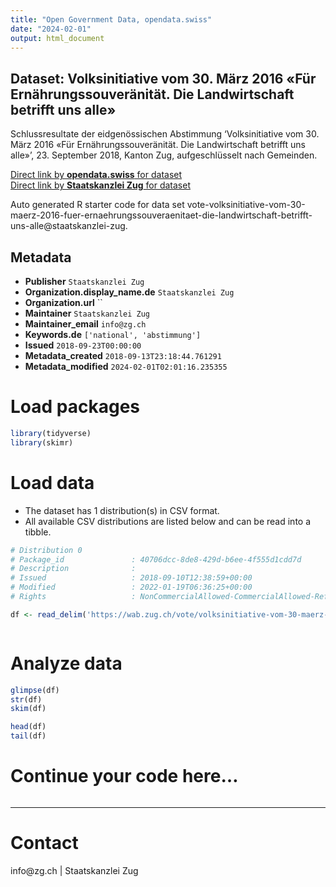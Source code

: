 ```yaml
---
title: "Open Government Data, opendata.swiss"
date: "2024-02-01"
output: html_document
---
```


## Dataset: Volksinitiative vom 30. März 2016 «Für Ernährungssouveränität. Die Landwirtschaft betrifft uns alle»

Schlussresultate der eidgenössischen Abstimmung 'Volksinitiative vom 30. März 2016 «Für Ernährungssouveränität. Die Landwirtschaft betrifft uns alle»', 23. September 2018, Kanton Zug, aufgeschlüsselt nach Gemeinden.

[Direct link by **opendata.swiss** for dataset](https://opendata.swiss/de/dataset/volksinitiative-vom-30-marz-2016-fur-ernahrungssouveranitat-die-landwirtschaft-betrifft-uns-all)<br>
[Direct link by **Staatskanzlei Zug** for dataset](https://wab.zug.ch/vote/volksinitiative-vom-30-maerz-2016-fuer-ernaehrungssouveraenitaet-die-landwirtschaft-betrifft-uns-alle/data)

Auto generated R starter code for data set vote-volksinitiative-vom-30-maerz-2016-fuer-ernaehrungssouveraenitaet-die-landwirtschaft-betrifft-uns-alle@staatskanzlei-zug.

## Metadata

- **Publisher** `Staatskanzlei Zug`
- **Organization.display_name.de** `Staatskanzlei Zug`
- **Organization.url** ``
- **Maintainer** `Staatskanzlei Zug`
- **Maintainer_email** `info@zg.ch`
- **Keywords.de** `['national', 'abstimmung']`
- **Issued** `2018-09-23T00:00:00`
- **Metadata_created** `2018-09-13T23:18:44.761291`
- **Metadata_modified** `2024-02-01T02:01:16.235355`


# Load packages

```r

library(tidyverse)
library(skimr)

```

# Load data

-   The dataset has 1 distribution(s) in CSV format.
-   All available CSV distributions are listed below and can be read into a tibble.

```r

# Distribution 0
# Package_id               : 40706dcc-8de8-429d-b6ee-4f555d1cdd7d
# Description              : 
# Issued                   : 2018-09-10T12:38:59+00:00
# Modified                 : 2022-01-19T06:36:25+00:00
# Rights                   : NonCommercialAllowed-CommercialAllowed-ReferenceRequired

df <- read_delim('https://wab.zug.ch/vote/volksinitiative-vom-30-maerz-2016-fuer-ernaehrungssouveraenitaet-die-landwirtschaft-betrifft-uns-alle/data-csv')



```

# Analyze data

```r

glimpse(df)
str(df)
skim(df)

head(df)
tail(df)

```

# Continue your code here...

```r

```

------------------------------------------------------------------------

# Contact

info@zg.ch | Staatskanzlei Zug
